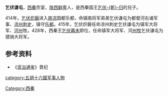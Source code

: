 '''乞伏谦屯'''，[[西秦|西秦]]宗室，[[陇西鲜卑|陇西鲜卑]]人，是西秦国王[[乞伏乾归|乞伏-{乾}-归]]的兒子。

414年，[[乞伏炽磐|乞伏炽磐]]进入[[南凉|南凉]]国都乐都，命镇南将军弟弟乞伏谦屯为都督河右诸军事、[[凉州|凉州]][[刺史|刺史]]，镇守[[乐都|乐都]]。415年，乞伏炽磐任命凉州刺史乞伏谦屯为镇军大将军、[[河州|河州]]牧。428年，西秦王[[乞伏暮末|乞伏暮末]]即位，任命镇军大将军、河[[州牧|州牧]]乞伏谦屯为骠骑大将军。

==参考资料==
*《[[资治通鉴|资治通鉴]]》晋纪
{{DEFAULTSORT:Q}}
[[Category:西秦|Category:西秦]]
[[category:五胡十六國军事人物|category:五胡十六國军事人物]]